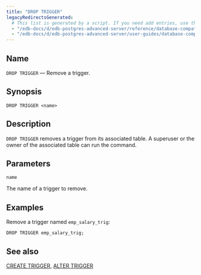 ```yaml
---
title: "DROP TRIGGER"
legacyRedirectsGenerated:
  # This list is generated by a script. If you need add entries, use the `legacyRedirects` key.
  - "/edb-docs/d/edb-postgres-advanced-server/reference/database-compatibility-for-oracle-developers-reference-guide/9.6/Database_Compatibility_for_Oracle_Developers_Reference_Guide.1.073.html"
  - "/edb-docs/d/edb-postgres-advanced-server/user-guides/database-compatibility-for-oracle-developers-guide/9.5/Database_Compatibility_for_Oracle_Developers_Guide.1.099.html"
---
```


<div id="drop_trigger" class="registered_link"></div>

## Name

`DROP TRIGGER` &mdash; Remove a trigger.

## Synopsis

```text
DROP TRIGGER <name>
```

## Description

`DROP TRIGGER` removes a trigger from its associated table. A superuser or the owner of the associated table can run the command.

## Parameters

`name`

 The name of a trigger to remove.

## Examples

Remove a trigger named `emp_salary_trig`:

```text
DROP TRIGGER emp_salary_trig;
```

## See also

[CREATE TRIGGER](38_create_trigger/#create_trigger), [ALTER TRIGGER](13_alter_trigger/#alter_trigger)
